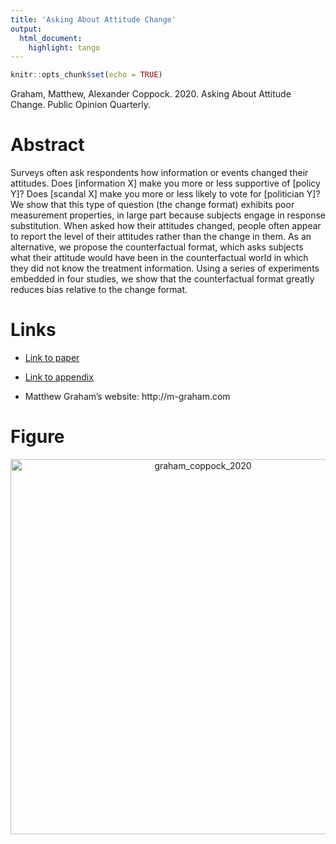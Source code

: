 ```yaml
---
title: 'Asking About Attitude Change'
output:
  html_document:
    highlight: tango
---
```


```r
knitr::opts_chunk$set(echo = TRUE)
```

Graham, Matthew, Alexander Coppock. 2020. Asking About Attitude Change. Public Opinion Quarterly.

# Abstract
Surveys often ask respondents how information or events changed their attitudes. Does [information X] make you more or less supportive of [policy Y]? Does [scandal X] make you more or less likely to vote for [politician Y]? We show that this type of question (the change format) exhibits poor measurement properties, in large part because subjects engage in response substitution. When asked how their attitudes changed, people often appear to report the level of their attitudes rather than the change in them. As an alternative, we propose the counterfactual format, which asks subjects what their attitude would have been in the counterfactual world in which they did not know the treatment information. Using a series of experiments embedded in four studies, we show that the counterfactual format greatly reduces bias relative to the change format.

# Links
 - <a href='graham_coppock_2020.pdf'>Link to paper</a>
 - <a href='graham_coppock_2020_appendix.pdf'>Link to appendix</a>

- Matthew Graham's website: http://m-graham.com

# Figure
<center><img src="display_figures/graham_coppock_2020_display.png" alt="graham_coppock_2020" width="600"></center>